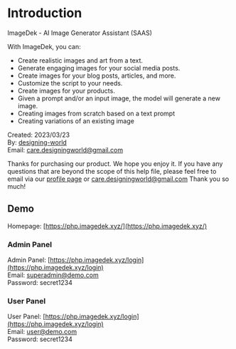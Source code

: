 # Introduction

ImageDek - AI Image Generator Assistant (SAAS)

With ImageDek, you can:
* Create realistic images and art from a text.
* Generate engaging images for your social media posts.
* Create images for your blog posts, articles, and more.
* Customize the script to your needs.
* Create images for your products.
* Given a prompt and/or an input image, the model will generate a new image.
* Creating images from scratch based on a text prompt
* Creating variations of an existing image


Created: 2023/03/23 <br/>
By: [designing-world](https://themeforest.net/user/designing-world) <br/>
Email: [care.designingworld@gmail.com](mailto:care.designingworld@gmail.com) <br/>

Thanks for purchasing our product. We hope you enjoy it. If you have any questions that are beyond the scope of this help file, please feel free to email via our [profile page](https://codecanyon.net/user/designing-world) or [care.designingworld@gmail.com](mailto:care.designingworld@gmail.com) Thank you so much!

## Demo
Homepage: [https://php.imagedek.xyz/](https://php.imagedek.xyz/) <br/>

### Admin Panel
Admin Panel: [https://php.imagedek.xyz/login](https://php.imagedek.xyz/login) <br/>
Email: superadmin@demo.com <br/>
Password: secret1234 <br/>

### User Panel
User Panel: [https://php.imagedek.xyz/login](https://php.imagedek.xyz/login) <br/>
Email: user@demo.com <br/>
Password: secret1234 <br/>